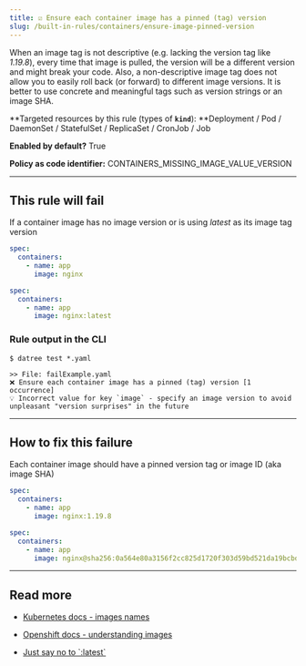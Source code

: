 ```yaml
---
title: ☑️ Ensure each container image has a pinned (tag) version
slug: /built-in-rules/containers/ensure-image-pinned-version
---
```


When an image tag is not descriptive (e.g. lacking the version tag like _1.19.8_), every time that image is pulled, the version will be a different version and might break your code. Also, a non-descriptive image tag does not allow you to easily roll back (or forward) to different image versions. It is better to use concrete and meaningful tags such as version strings or an image SHA.

**Targeted resources by this rule (types of **`kind`**): **Deployment / Pod / DaemonSet / StatefulSet / ReplicaSet / CronJob / Job

**Enabled by default?** True

**Policy as code identifier:** CONTAINERS_MISSING_IMAGE_VALUE_VERSION

---

## This rule will fail

If a container image has no image version or is using _latest_ as its image tag version

```yaml
spec:
  containers:
    - name: app
      image: nginx
```

```yaml
spec:
  containers:
    - name: app
      image: nginx:latest
```

### Rule output in the CLI

```none
$ datree test *.yaml

>> File: failExample.yaml
❌ Ensure each container image has a pinned (tag) version [1 occurrence]
💡 Incorrect value for key `image` - specify an image version to avoid unpleasant "version surprises" in the future
```

---

## How to fix this failure

Each container image should have a pinned version tag or image ID (aka image SHA)

```yaml
spec:
  containers:
    - name: app
      image: nginx:1.19.8
```

```yaml
spec:
  containers:
    - name: app
      image: nginx@sha256:0a564e80a3156f2cc825d1720f303d59bd521da19bcbd01316870e1313ecbd23
```

---

## Read more

- [Kubernetes docs - images names](https://kubernetes.io/docs/concepts/containers/images/#image-names)

- [Openshift docs - understanding images](https://docs.openshift.com/container-platform/4.1/openshift_images/images-understand.html)

- [Just say no to \`:latest\`](https://platformers.dev/log/2022-03-02-latest-literally-kills-puppies/)
